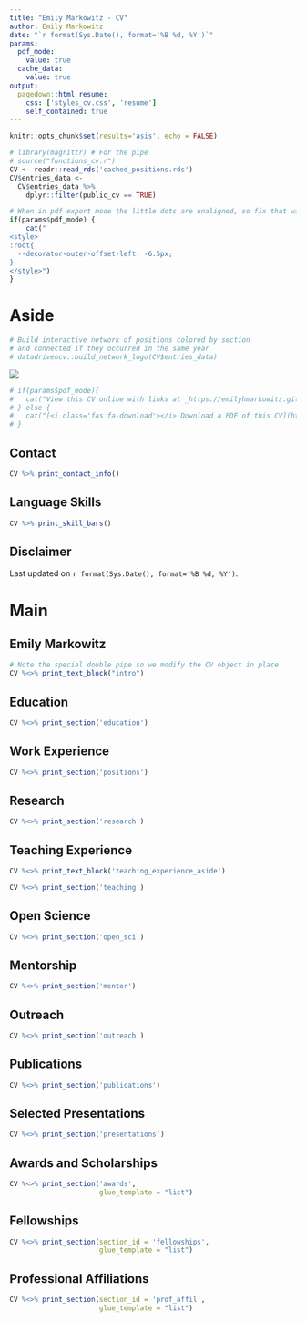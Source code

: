 ```yaml
---
title: "Emily Markowitz - CV"
author: Emily Markowitz
date: "`r format(Sys.Date(), format='%B %d, %Y')`"
params:
  pdf_mode:
    value: true
  cache_data:
    value: true
output:
  pagedown::html_resume:
    css: ['styles_cv.css', 'resume']
    self_contained: true
---
```


```r
knitr::opts_chunk$set(results='asis', echo = FALSE)
```

```r
# library(magrittr) # For the pipe
# source("functions_cv.r")
CV <- readr::read_rds('cached_positions.rds')
CV$entries_data <- 
  CV$entries_data %>%
    dplyr::filter(public_cv == TRUE)

```


```r
# When in pdf export mode the little dots are unaligned, so fix that with some conditional CSS.
if(params$pdf_mode) {
    cat("
<style>
:root{
  --decorator-outer-offset-left: -6.5px;
}
</style>")
}
```


Aside
================================================================================

```r
# Build interactive network of positions colored by section
# and connected if they occurred in the same year
# datadrivencv::build_network_logo(CV$entries_data)
```

![](../images/profile.png)

```r
# if(params$pdf_mode){
#   cat("View this CV online with links at _https://emilyhmarkowitz.github.io/emilyhmarkowitz/cv/_")
# } else {
#   cat("[<i class='fas fa-download'></i> Download a PDF of this CV](https://github.com/emilyhmarkowitz/cv/raw/master/markowitz_cv.pdf)")
# }
```

Contact {#contact}
--------------------------------------------------------------------------------

```r
CV %>% print_contact_info()
```

Language Skills {#skills}
--------------------------------------------------------------------------------

```r
CV %>% print_skill_bars()
```

Disclaimer {#disclaimer}
--------------------------------------------------------------------------------

Last updated on `r format(Sys.Date(), format='%B %d, %Y')`.

Main
================================================================================

**Emily Markowitz** {#title}
--------------------------------------------------------------------------------

```r
# Note the special double pipe so we modify the CV object in place
CV %<>% print_text_block("intro") 
```

Education {data-icon=graduation-cap data-concise=true}
--------------------------------------------------------------------------------

```r
CV %<>% print_section('education')
```

Work Experience {data-icon=suitcase}
--------------------------------------------------------------------------------

```r
CV %<>% print_section('positions')
```

Research {data-icon=fish}
--------------------------------------------------------------------------------

```r
CV %<>% print_section('research')
```

Teaching Experience {data-icon=chalkboard-teacher}
--------------------------------------------------------------------------------

::: aside
```r
CV %<>% print_text_block('teaching_experience_aside')
```
:::

```r
CV %<>% print_section('teaching')
```

Open Science {data-icon=unlock}
--------------------------------------------------------------------------------

```r
CV %<>% print_section('open_sci')
```

Mentorship {data-icon=user-plus}
--------------------------------------------------------------------------------

```r
CV %<>% print_section('mentor')
```

Outreach {data-icon=ship}
--------------------------------------------------------------------------------

```r
CV %<>% print_section('outreach')
```

Publications  {data-icon=newspaper}
--------------------------------------------------------------------------------

```r
CV %<>% print_section('publications')
```


Selected Presentations {data-icon=book}
--------------------------------------------------------------------------------

```r
CV %<>% print_section('presentations')
```

Awards and Scholarships  {data-icon=award}
--------------------------------------------------------------------------------

```r
CV %<>% print_section('awards', 
                      glue_template = "list")
```

Fellowships  {data-icon=project-diagram}
--------------------------------------------------------------------------------

```r
CV %<>% print_section(section_id = 'fellowships', 
                      glue_template = "list")

```

Professional Affiliations  {data-icon=school}
--------------------------------------------------------------------------------

```r
CV %<>% print_section(section_id = 'prof_affil', 
                      glue_template = "list")
```


